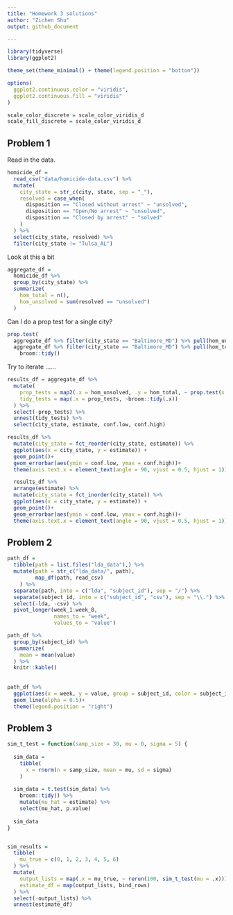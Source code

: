 ```yaml
---
title: "Homework 3 solutions"
author: "Zichen Shu"
output: github_document

---
```


```r
library(tidyverse)
library(ggplot2)

theme_set(theme_minimal() + theme(legend.position = "botton"))

options(
  ggplot2.continuous.color = "viridis",
  ggplot2.continuous.fill = "viridis"
)

scale_color_discrete = scale_color_viridis_d
scale_fill_discrete = scale_color_viridis_d
```

## Problem 1

Read in the data.

```r
homicide_df = 
  read_csv("data/homicide-data.csv") %>% 
  mutate(
    city_state = str_c(city, state, sep = "_"),
    resolved = case_when(
      disposition == "Closed without arrest" ~ "unsolved",
      disposition == "Open/No arrest" ~ "unsolved",
      disposition == "Closed by arrest" ~ "solved"
    )
  ) %>% 
  select(city_state, resolved) %>% 
  filter(city_state != "Tulsa_AL")
```

Look at this a bit

```r
aggregate_df = 
  homicide_df %>% 
  group_by(city_state) %>% 
  summarize(
    hom_total = n(),
    hom_unsolved = sum(resolved == "unsolved")
  )
```

Can I do a prop test for a single city?

```r
prop.test(
  aggregate_df %>% filter(city_state == "Baltimore_MD") %>% pull(hom_unsolved), 
  aggregate_df %>% filter(city_state == "Baltimore_MD") %>% pull(hom_total))  %>% 
    broom::tidy()

```

Try to iterate ......

```r
results_df = aggregate_df %>% 
  mutate(
    prop_tests = map2(.x = hom_unsolved, .y = hom_total, ~ prop.test(x = .x, n = .y)),
    tidy_tests = map(.x = prop_tests, ~broom::tidy(.x))
  ) %>% 
  select(-prop_tests) %>% 
  unnest(tidy_tests) %>% 
  select(city_state, estimate, conf.low, conf.high)
```

```r
results_df %>% 
  mutate(city_state = fct_reorder(city_state, estimate)) %>% 
  ggplot(aes(x = city_state, y = estimate)) +
  geom_point()+
  geom_errorbar(aes(ymin = conf.low, ymax = conf.high))+
  theme(axis.text.x = element_text(angle = 90, vjust = 0.5, hjust = 1))

  results_df %>% 
  arrange(estimate) %>%
  mutate(city_state = fct_inorder(city_state)) %>% 
  ggplot(aes(x = city_state, y = estimate)) +
  geom_point()+
  geom_errorbar(aes(ymin = conf.low, ymax = conf.high))+
  theme(axis.text.x = element_text(angle = 90, vjust = 0.5, hjust = 1)) 

```

## Problem 2

```r
path_df = 
  tibble(path = list.files("lda_data"),) %>% 
  mutate(path = str_c("lda_data/", path),
         map_df(path, read_csv)
    ) %>% 
  separate(path, into = c("lda", "subject_id"), sep = "/") %>% 
  separate(subject_id, into = c("subject_id", "csv"), sep = "\\.") %>% 
  select(-lda, -csv) %>% 
  pivot_longer(week_1:week_8, 
               names_to = "week",
               values_to = "value")
```


```r
path_df %>% 
  group_by(subject_id) %>% 
  summarize(
    mean = mean(value)
  ) %>% 
  knitr::kable()
  
  
path_df %>% 
  ggplot(aes(x = week, y = value, group = subject_id, color = subject_id))+
  geom_line(alpha = 0.5)+
  theme(legend.position = "right")
```

## Problem 3

```r
sim_t_test = function(samp_size = 30, mu = 0, sigma = 5) {
  
  sim_data = 
    tibble(
      x = rnorm(n = samp_size, mean = mu, sd = sigma)
    )
  
  sim_data = t.test(sim_data) %>%
    broom::tidy() %>%
    mutate(mu_hat = estimate) %>% 
    select(mu_hat, p.value)
  
  sim_data
}


sim_results = 
  tibble(
    mu_true = c(0, 1, 2, 3, 4, 5, 6)
  ) %>%
  mutate(
    output_lists = map(.x = mu_true, ~ rerun(100, sim_t_test(mu = .x))),
    estimate_df = map(output_lists, bind_rows)
  ) %>% 
  select(-output_lists) %>% 
  unnest(estimate_df)


```



















